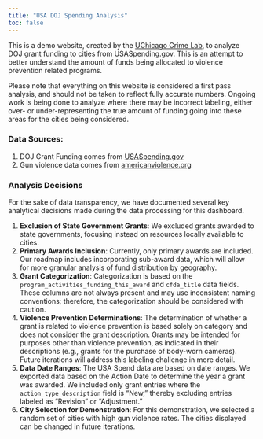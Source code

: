 ```yaml
---
title: "USA DOJ Spending Analysis"
toc: false
---
```


This is a demo website, created by the [UChicago Crime Lab](https://crimelab.uchicago.edu/), to analyze DOJ grant funding to cities from USASpending.gov. This is an attempt to better understand the amount of funds being allocated to violence prevention related programs.

Please note that everything on this website is considered a first pass analysis, and should not be taken to reflect fully accurate numbers. Ongoing work is being done to analyze where there may be incorrect labeling, either over- or under-representing the true amount of funding going into these areas for the cities being considered.

### Data Sources:

1. DOJ Grant Funding comes from [USASpending.gov](https://www.usaspending.gov/download_center/custom_award_data)
2. Gun violence data comes from [americanviolence.org](https://www.americanviolence.org/table?compChartType=differenceChart&compare=none&crimeType=400&customCompareInterval&customTimespanInterval&metric=total&precision=monthly&selectedCensusTractsIds&selectedCitiesIds&sortColumn=name&sortPage=0&sortReversed=false&timespan=lastMonth)


### Analysis Decisions

For the sake of data transparency, we have documented several key analytical decisions made during the data processing for this dashboard.

1. **Exclusion of State Government Grants**: We excluded grants awarded to state governments, focusing instead on resources locally available to cities.
2. **Primary Awards Inclusion**: Currently, only primary awards are included. Our roadmap includes incorporating sub-award data, which will allow for more granular analysis of fund distribution by geography.
3. **Grant Categorization**: Categorization is based on the `program_activities_funding_this_award` and `cfda_title` data fields. These columns are not always present and may use inconsistent naming conventions; therefore, the categorization should be considered with caution.
4. **Violence Prevention Determinations**: The determination of whether a grant is related to violence prevention is based solely on category and does not consider the grant description. Grants may be intended for purposes other than violence prevention, as indicated in their descriptions (e.g., grants for the purchase of body-worn cameras). Future iterations will address this labeling challenge in more detail.
5. **Data Date Ranges**: The USA Spend data are based on date ranges. We exported data based on the Action Date to determine the year a grant was awarded. We included only grant entries where the `action_type_description` field is "New," thereby excluding entries labeled as "Revision" or "Adjustment."
6. **City Selection for Demonstration**: For this demonstration, we selected a random set of cities with high gun violence rates. The cities displayed can be changed in future iterations.